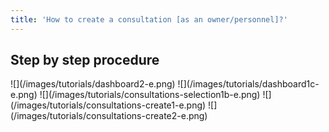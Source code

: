 ```yaml
---
title: 'How to create a consultation [as an owner/personnel]?'
---
```


## Step by step procedure

<Steps>
  <Step title="Go to &#x22;Dashboard&#x22;">
    ![](/images/tutorials/dashboard2-e.png)
  </Step>

  <Step title="Click your &#x22;company name&#x22;">
    ![](/images/tutorials/dashboard1c-e.png)
  </Step>

  <Step title="Click &#x22;Consultations&#x22; from the sidebar.">
    ![](/images/tutorials/consultations-selection1b-e.png)
  </Step>

  <Step title="Click the &#x22;Create New&#x22; button.">
    ![](/images/tutorials/consultations-create1-e.png)
  </Step>

  <Step title="Fill up the fields, then hit &#x22;Send&#x22;.">
    ![](/images/tutorials/consultations-create2-e.png)
  </Step>
</Steps>